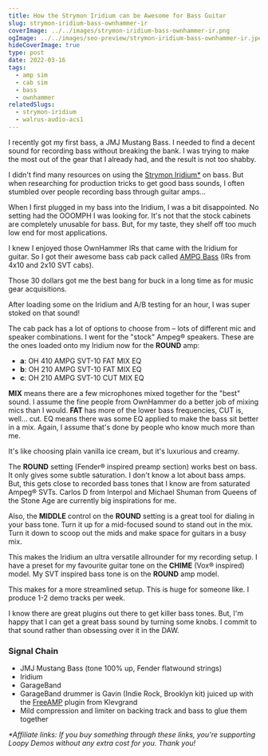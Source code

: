 ```yaml
---
title: How the Strymon Iridium can be Awesome for Bass Guitar
slug: strymon-iridium-bass-ownhammer-ir
coverImage: ../../images/strymon-iridium-bass-ownhammer-ir.png
ogImage: ../../images/seo-preview/strymon-iridium-bass-ownhammer-ir.jpeg
hideCoverImage: true
type: post
date: 2022-03-16
tags:
  - amp sim
  - cab sim
  - bass
  - ownhammer
relatedSlugs:
  - strymon-iridium
  - walrus-audio-acs1
---
```



<StrymonIridiumBassOwnhammerIr />

I recently got my first bass, a JMJ Mustang Bass. I needed to find a decent sound for recording bass without breaking the bank. I was trying to make the most out of the gear that I already had, and the result is not too shabby.

I didn't find many resources on using the [Strymon Iridium\*](https://link.perfectcircuit.com/t/v1/8-12626-329078-9759?url=https%3A%2F%2Fwww.perfectcircuit.com%2Fstrymon-iridium.html) on bass. But when researching for production tricks to get good bass sounds, I often stumbled over people recording bass through guitar amps...

When I first plugged in my bass into the Iridium, I was a bit disappointed. No setting had the OOOMPH I was looking for. It's not that the stock cabinets are completely unusable for bass. But, for my taste, they shelf off too much low end for most applications.

I knew I enjoyed those OwnHammer IRs that came with the Iridium for guitar. So I got their awesome bass cab pack called [AMPG Bass](https://www.ownhammer.com/store/index.php?main_page=product_info&products_id=354) (IRs from 4x10 and 2x10 SVT cabs).

Those 30 dollars got me the best bang for buck in a long time as for music gear acquisitions.

After loading some on the Iridium and A/B testing for an hour, I was super stoked on that sound!

The cab pack has a lot of options to choose from – lots of different mic and speaker combinations. I went for the "stock" Ampeg® speakers. These are the ones loaded onto my Iridium now for the **ROUND** amp:

- **a**: OH 410 AMPG SVT-10 FAT MIX EQ
- **b**: OH 210 AMPG SVT-10 FAT MIX EQ
- **c**: OH 210 AMPG SVT-10 CUT MIX EQ

**MIX** means there are a few microphones mixed together for the "best" sound. I assume the fine people from OwnHammer do a better job of mixing mics than I would. **FAT** has more of the lower bass frequencies, CUT is, well... cut. EQ means there was some EQ applied to make the bass sit better in a mix. Again, I assume that's done by people who know much more than me.

It's like choosing plain vanilla ice cream, but it's luxurious and creamy.

The **ROUND** setting (Fender® inspired preamp section) works best on bass. It only gives some subtle saturation. I don't know a lot about bass amps. But, this gets close to recorded bass tones that I know are from saturated Ampeg® SVTs. Carlos D from Interpol and Michael Shuman from Queens of the Stone Age are currently big inspirations for me.

Also, the **MIDDLE** control on the **ROUND** setting is a great tool for dialing in your bass tone. Turn it up for a mid-focused sound to stand out in the mix. Turn it down to scoop out the mids and make space for guitars in a busy mix.

This makes the Iridium an ultra versatile allrounder for my recording setup. I have a preset for my favourite guitar tone on the **CHIME** (Vox® inspired) model. My SVT inspired bass tone is on the **ROUND** amp model.

This makes for a more streamlined setup. This is huge for someone like. I produce 1-2 demo tracks per week.

I know there are great plugins out there to get killer bass tones. But, I'm happy that I can get a great bass sound by turning some knobs. I commit to that sound rather than obsessing over it in the DAW.

### Signal Chain

- JMJ Mustang Bass (tone 100% up, Fender flatwound strings)
- Iridium
- GarageBand
- GarageBand drummer is Gavin (Indie Rock, Brooklyn kit) juiced up with the [FreeAMP](https://klevgrand.com/products/freeamp) plugin from Klevgrand
- Mild compression and limiter on backing track and bass to glue them together

_\*Affiliate links: If you buy something through these links, you're supporting Loopy Demos without any extra cost for you. Thank you!_
